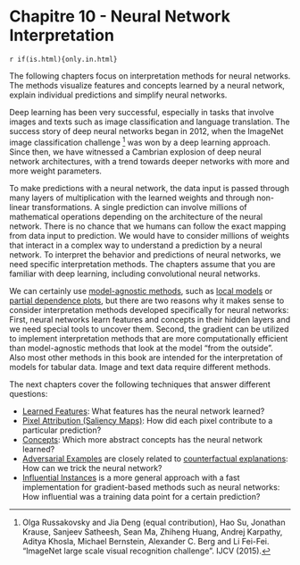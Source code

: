 # Chapitre 10 - Neural Network Interpretation

`r if(is.html){only.in.html}`

<!-- General Intro -->
The following chapters focus on interpretation methods for neural networks.
The methods visualize features and concepts learned by a neural network, explain individual predictions and simplify neural networks.

Deep learning has been very successful, especially in tasks that involve images and texts such as image classification and language translation.
The success story of deep neural networks began in 2012, when the ImageNet image classification challenge [^imagenet] was won by a deep learning approach.
Since then, we have witnessed a Cambrian explosion of deep neural network architectures, with a trend towards deeper networks with more and more weight parameters.

<!-- Why not interpretable -->
To make predictions with a neural network, the data input is passed through many layers of multiplication with the learned weights and through non-linear transformations.
A single prediction can involve millions of mathematical operations depending on the architecture of the neural network.
There is no chance that we humans can follow the exact mapping from data input to prediction.
We would have to consider millions of weights that interact in a complex way to understand a prediction by a neural network.
To interpret the behavior and predictions of neural networks, we need specific interpretation methods.
The chapters assume that you are  familiar with deep learning, including convolutional neural networks.

<!-- Why specific interpretation -->
We can certainly use [model-agnostic methods](#agnostic), such as [local models](#lime) or [partial dependence plots](#pdp), but there are two reasons why it makes sense to consider interpretation methods developed specifically for neural networks:
First, neural networks learn features and concepts in their hidden layers and we need special tools to uncover them.
Second, the gradient can be utilized to implement interpretation methods that are more computationally efficient than model-agnostic methods that look at the model "from the outside".
Also most other methods in this book are intended for the interpretation of models for tabular data.
Image and text data require different methods.

The next chapters cover the following techniques that answer different questions:

- [Learned Features](#feature-visualization): What features has the neural network learned?
- [Pixel Attribution (Saliency Maps)](#pixel-attribution): How did each pixel contribute to a particular prediction?
- [Concepts](#neural-concepts): Which more abstract concepts has the neural network learned?
-  [Adversarial Examples](#adversarial) are closely related to [counterfactual explanations](#counterfactual): How can we trick the neural network?
-  [Influential Instances](#influential) is a more general approach with a fast implementation for gradient-based methods such as neural networks: How influential was a training data point for a certain prediction?


[^imagenet]: Olga Russakovsky and Jia Deng (equal contribution), Hao Su, Jonathan Krause, Sanjeev Satheesh, Sean Ma, Zhiheng Huang, Andrej Karpathy, Aditya Khosla, Michael Bernstein, Alexander C. Berg and Li Fei-Fei. "ImageNet large scale visual recognition challenge". IJCV (2015).